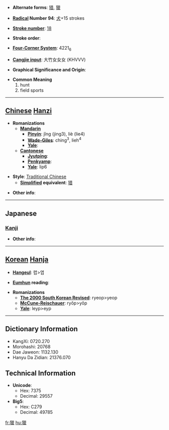 * '''Alternate forms''': [[猎]], [[獵]]

* '''[[Wiktionary:Chinese radical index| Radical]] Number 94''': [[Wiktionary:Chinese radical index 犬|犬]]+15 strokes

* '''[[Wiktionary:Chinese total strokes index|Stroke number]]''': [[Wiktionary:Chinese total strokes index 18|18]]

* '''Stroke order''': 

* '''[[Wiktionary:Chinese four corner index|Four-Corner System]]''': 4221<sub>6</sub>

* '''[[Wiktionary:Chinese Cangjie index|Cangjie input]]''': 大竹女女女 (KHVVV)

* '''Graphical Significance and Origin''': 

* '''Common Meaning'''
*#hunt
*# field sports


----

== [[Chinese]] [[Hanzi]] ==

* '''Romanizations'''
** '''[[Mandarin]]'''
*** '''[[Pinyin]]''': jǐng (jing3), liè (lie4)
*** '''[[Wade-Giles]]''': ching<sup>3</sup>, lieh<sup>4</sup>
*** '''[[Yale]]''': 
** '''[[Cantonese]]'''
*** '''[[Jyutping]]''':
*** '''[[Penkyamp]]''': 
*** '''[[Yale]]''': lip6

* '''Style''': [[Traditional Chinese]] 
** '''[[Simplified Chinese|Simplified]] equivalent''': [[猎]]

* '''Other info''': 

----

==Japanese==
===[[Kanji]]===
{{kanji|on readings=[[りょう]] (ryō)
|kun readings=[[かり]] (kari), [[かる]] (karu)
}}

* '''Other info''':  

----

== [[Korean]] [[Hanja]] ==

* '''[[Hangeul]]''': 렵>엽

* '''[[Eumhun]] reading''': 

* '''Romanizations'''
** '''[[The 2000 South Korean Revised Romanization|The 2000 South Korean Revised]]''': ryeop>yeop
** '''[[McCune-Reischauer]]''': ryŏp>yŏp
** '''[[Yale]]''': leyp>eyp

----

== Dictionary Information ==

* KangXi: 0720.270
* Morohashi: 20768
* Dae Jaweon: 1132.130
* Hanyu Da Zidian: 21376.070

== Technical Information ==

* '''Unicode''':
** Hex: 7375
** Decimal: 29557
* '''Big5''':
** Hex: C279
** Decimal: 49785

[[fr:獵]]
[[hu:獵]]